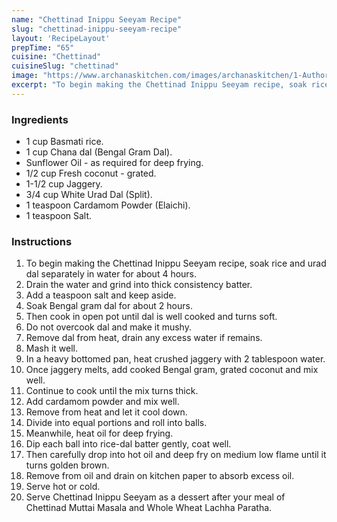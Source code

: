 ---
name: "Chettinad Inippu Seeyam Recipe"
slug: "chettinad-inippu-seeyam-recipe"
layout: 'RecipeLayout'
prepTime: "65"
cuisine: "Chettinad"
cuisineSlug: "chettinad"
image: "https://www.archanaskitchen.com/images/archanaskitchen/1-Author/jyothir/Chettinad_Inippu_Seeyam_.jpg"
excerpt: "To begin making the Chettinad Inippu Seeyam recipe, soak rice and urad dal separately in water for about 4 hours"
---

### Ingredients

- 1 cup Basmati rice.
- 1 cup Chana dal (Bengal Gram Dal).
- Sunflower Oil - as required for deep frying.
- 1/2 cup Fresh coconut - grated.
- 1-1/2 cup Jaggery.
- 3/4 cup White Urad Dal (Split).
- 1 teaspoon Cardamom Powder (Elaichi).
- 1 teaspoon Salt.

### Instructions

1. To begin making the Chettinad Inippu Seeyam recipe, soak rice and urad dal separately in water for about 4 hours.
1. Drain the water and grind into thick consistency batter.
1. Add a teaspoon salt and keep aside.
1. Soak Bengal gram dal for about 2 hours.
1. Then cook in open pot until dal is well cooked and turns soft.
1.  Do not overcook dal and make it mushy.
1. Remove dal from heat, drain any excess water if remains.
1. Mash it well.
1. In a heavy bottomed pan, heat crushed jaggery with 2 tablespoon water.
1. Once jaggery melts, add cooked Bengal gram, grated coconut and mix well.
1. Continue to cook until the mix turns thick.
1. Add cardamom powder and mix well.
1. Remove from heat and let it cool down.
1. Divide into equal portions and roll into balls.
1. Meanwhile, heat oil for deep frying.
1. Dip each ball into rice-dal batter gently, coat well.
1. Then carefully drop into hot oil and deep fry on medium low flame until it turns golden brown.
1. Remove from oil and drain on kitchen paper to absorb excess oil.
1. Serve hot or cold.
1. Serve Chettinad Inippu Seeyam as a dessert after your meal of Chettinad Muttai Masala and Whole Wheat Lachha Paratha.
